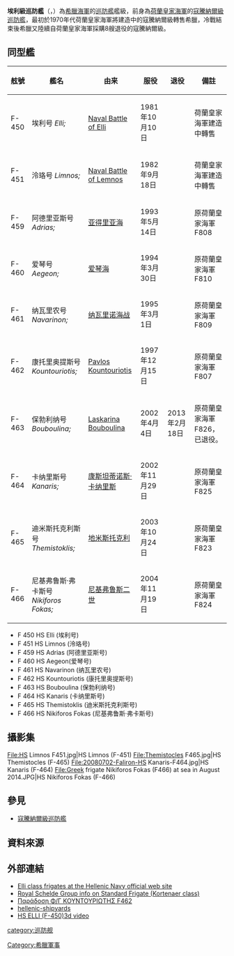 {{Link style|time=2020-06-16T13:57:06+00:00}}
{{no footnotes|time=2013-04-15T00:23:32+00:00}}
{{軍艦艦型模板
|圖片= [[File:Kanaris_(F-464)_in_Málaga,_2008-08-11.jpg|300px]]
|照片說明= 希臘海軍埃利級巡防艦
|圖片2= 
|照片說明2= 
|名稱= 埃利級巡防艦[[File:Flag_of_Greece.svg|30px]] <br> φρεγάτες τύπου Έλλη <br> Elli-class frigate
|艦種= [[巡防艦|巡防艦]]
|艦名= 
|擁有國= {{GRE}}
|代號= 
|前型= 
|次型= [[海德拉級巡防艦|海德拉級巡防艦]]
|亞型= 
|同型艦= 
|年代= 
|製造廠= 
*{{tsl|en|Damen Schelde Naval Shipbuilding|皇家須爾德造船廠}}（今達門須爾德造船廠）
|下訂= 
|造價= 
|計劃數= 
|建造數= 
|完成數= 
|取消數= 
|下水數= 
|服役數= 10
|損失數= 
|除役數= 1
|現役數= 9
|封存數= 
|排水= 
|標準= {{convert|3050|t}}
|基準= 
|滿載= {{convert|3630|t}}
|全長= {{convert|130|m|ftin}}
|水線長= 
|舷寬= {{convert|14.4|m|ftin}}
|吃水= {{convert|4.4|m|ftin}}
|燃料= 
|鍋爐= 
*Rolls Royce Olympus TM3B燃氣渦輪發動機 <br>
*2具Rolls Royce Tyne RM1C燃氣渦輪發動機(巡航用)
|引擎= 
|出力= 
*TM3B每具{{convert|25700|shp|abbr=on}} <br>
*RM1C每具{{convert|4900|shp|abbr=on}} <br>
*雙軸，可變螺距螺旋槳
|極速= 
巡航：{{convert|20|kn|km/h mph|lk=in}} <br>
極速：{{convert|30|kn|km/h mph}}
|續航={{convert|4700|nmi}}
|發電機=
|電力輸出= 
|乘員= 176–196
|飛行= 
|艦載機= 
|裝備= 
*1/2座[[奧托梅萊拉76公厘艦炮|奧托梅萊拉76公厘62倍徑艦炮]]（F-450、451裝備2座） <br>
*1具[[RIM-7海麻雀飛彈|MK-29八聯裝海麻雀短程防空飛彈]]發射器 <br>
*2具[[Mk_32型水面船艦魚雷管|MK-32 Mod9雙聯裝324mm固定式魚雷發射器]]（裝填[[Mk_46型魚雷|Mk 46型魚雷]]） <br>
*2具[[AGM-84魚叉反艦飛彈|四聯裝魚叉反艦飛彈]]發射器 <br>
*1座[[方陣近迫武器系統|方陣近迫武器系統]]（F-450、451裝備2座）
|裝甲= 
|射控裝置= 
*Signaal SEWACO-II 戰鬥系統 <br>
*Thales TACTIOS戰鬥系統（F-450、451、459~462改良後加裝） <br>
*1具Signaal WM-25追蹤/射控雷達系統（含一具ZW-06搜索/追蹤組合天線，以及一具Signnal STIR-180照明雷達） <br>
*1具Thales MIRADOR光電偵蒐/射控系統（F-450、451、459~462改良後加裝） <br>
*2具Signnal TDS視線目標標定系統
|偵搜設備= 
*1具Signaal LW-08 2D對空搜索雷達 <br>
*1具Signaal LW06平面搜索雷達（F-450、451、459~462改良後拆除） <br>
*1具SCOUT低截獲率(LPI)平面搜索雷達 （改良時加裝） <br>
*Bridge Master E導航雷達系統（改良時加裝） <br>
*1具Racal 1226 I頻導航雷達 <br>
|電子設備= 
|電戰系統= 
*Sphinx電子截收系統（ESM） <br>
*ESD CS-3701電子截收系統（ESM） （F-450、451、459~462改良後加裝，取代Sphinx） <br>
*4具{{tsl|en|Mark 36 SRBOC|MK-36 SRBOC干擾彈發射器}}（F-450、451、459~462改良後） <br>
*1具{{tsl|en|AN/SLQ-25 Nixie|AN/SLQ-25魚雷反制系統}}（拖曳式）
|其它= 
}}

'''埃利級巡防艦'''（{{lang-en|Elli-class frigate}}，{{lang-el|φρεγάτες τύπου Έλλη}}）為[[希臘海軍|希臘海軍]]的[[巡防艦|巡防艦]]艦級，前身為[[荷蘭皇家海軍|荷蘭皇家海軍]]的[[寇騰納爾級巡防艦|寇騰納爾級巡防艦]]，最初於1970年代荷蘭皇家海軍將建造中的寇騰納爾級轉售希臘，冷戰結束後希臘又陸續自荷蘭皇家海軍採購8艘退役的寇騰納爾級。

== 同型艦 ==
{| class="wikitable" border="1" style="font-size:smaller"
|-
! 舷號
! 艦名
! 由来
! 服役
! 退役
! 備註
|-
|F-450
|埃利号
''Elli; {{lang|el|Έλλη}}''
|[[:en:Naval_Battle_of_Elli|Naval Battle of Elli]]
|1981年10月10日
|
|荷蘭皇家海軍建造中轉售
|-
|F-451
|泠珞号
''Limnos; {{lang|el|Λήμνος}}''
|[[:en:Naval_Battle_of_Lemnos|Naval Battle of Lemnos]]
|1982年9月18日
|
|荷蘭皇家海軍建造中轉售
|-
|F-459
|阿德里亚斯号
''Adrias; {{lang|el|Αδρίας}}''
|[[亚得里亚海|亚得里亚海]]
|1993年5月14日
|
|原荷蘭皇家海軍 F808
|-
|F-460
|爱琴号
''Aegeon; {{lang|el|Αιγαίον}}''
|[[爱琴海|爱琴海]]
|1994年3月30日
|
|原荷蘭皇家海軍 F810
|-
|F-461
|纳瓦里农号
''Navarinon; {{lang|el|Ναυαρίνον}}''
|[[纳瓦里诺海战|纳瓦里诺海战]]
|1995年3月1日
|
|原荷蘭皇家海軍 F809
|-
|F-462
|康托里奥提斯号
''Kountouriotis; {{lang|el|Κουντουριώτης}}''
|[[:en:Pavlos_Kountouriotis|Pavlos Kountouriotis]]
|1997年12月15日
|
|原荷蘭皇家海軍 F807
|-
|F-463
|保勃利纳号
''Bouboulina;''
''{{lang|el|Μπουμπουλίνα}}''
|[[:en:Laskarina_Bouboulina|Laskarina Bouboulina]]
|2002年4月4日
|2013年2月18日
|原荷蘭皇家海軍 F826，已退役。
|-
|F-464
|卡纳里斯号
''Kanaris; {{lang|el|Κανάρης}}''
|[[康斯坦蒂诺斯·卡纳里斯|康斯坦蒂诺斯·卡纳里斯]]
|2002年11月29日
|
|原荷蘭皇家海軍 F825
|-
|F-465
|迪米斯托克利斯号
''Themistoklis; {{lang|el|Θεμιστοκλής}}''
|[[地米斯托克利|地米斯托克利]]
|2003年10月24日
|
|原荷蘭皇家海軍 F823
|-
|F-466
|尼基弗鲁斯·弗卡斯号
''Nikiforos Fokas; {{lang|el|Νικηφόρος Φωκάς}}''
|[[尼基弗鲁斯二世|尼基弗鲁斯二世]]
|2004年11月19日
|
|原荷蘭皇家海軍 F824
|}
* F 450 HS Elli (埃利号)
* F 451 HS Limnos (泠珞号)
* F 459 HS Adrias (阿德里亚斯号)
* F 460 HS Aegeon(爱琴号)
* F 461 HS Navarinon (纳瓦里农号)
* F 462 HS Kountouriotis (康托里奥提斯号)
* F 463 HS Bouboulina (保勃利纳号)
* F 464 HS Kanaris (卡纳里斯号)
* F 465 HS Themistoklis (迪米斯托克利斯号)
* F 466 HS Nikiforos Fokas (尼基弗鲁斯·弗卡斯号)

== 攝影集 ==
<gallery widths="200" heights="200">
File:HS Limnos F451.jpg|HS Limnos (F-451)
File:Themistocles F465.jpg|HS Themistocles (F-465)
File:20080702-Faliron-HS Kanaris-F464.jpg|HS Kanaris (F-464)
File:Greek frigate Nikiforos Fokas (F466) at sea in August 2014.JPG|HS Nikiforos Fokas (F-466)
</gallery>

== 參見 ==
*[[寇騰納爾級巡防艦|寇騰納爾級巡防艦]]

== 資料來源 ==
{{Reflist}}

== 外部連結 ==
{{commons category|Elli class frigate}}
*[http://www.hellas.org/military/navy/kortenaer.htm Elli class frigates at the Hellenic Navy official web site]{{Wayback|url=http://www.hellas.org/military/navy/kortenaer.htm |date=20120204101501 }}
*[https://web.archive.org/web/20060503134505/http://www.scheldeshipbuilding.com/sf.htm Royal Schelde Group info on Standard Frigate (Kortenaer class)]
*[https://web.archive.org/web/20070331155302/http://www.defencenet.gr/defence/index.php?option=com_content&task=view&id=695&Itemid=51 Παράδοση Φ/Γ ΚΟΥΝΤΟΥΡΙΩΤΗΣ F462] {{el icon}}
*[https://web.archive.org/web/20061022120126/http://www.hellenic-shipyards.gr/pg/naval.htm hellenic-shipyards]
*[http://www.youtube.com/watch?v=_RxasVjxvEY HS ELLI (F-450)3d video] {{Wayback|url=http://www.youtube.com/watch?v=_RxasVjxvEY |date=20200513130139 }}

[[category:巡防舰|category:巡防舰]]
[[Category:希臘軍事|Category:希臘軍事]]
